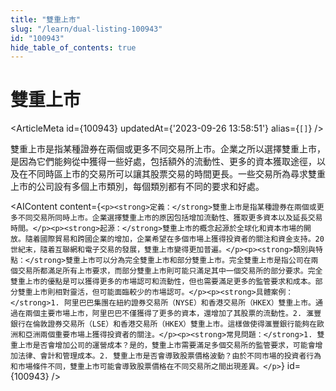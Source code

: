 ```yaml
---
title: "雙重上市"
slug: "/learn/dual-listing-100943"
id: "100943"
hide_table_of_contents: true
---
```



# 雙重上市

<ArticleMeta id={100943} updatedAt={'2023-09-26 13:58:51'} alias={`[]`} />
<div className='border-solid border-b border-t-0 my-4 border-[var(--ifm-color-gray-300)]' />

雙重上市是指某種證券在兩個或更多不同交易所上市。企業之所以選擇雙重上市，是因為它們能夠從中獲得一些好處，包括額外的流動性、更多的資本獲取途徑，以及在不同時區上市的交易所可以讓其股票交易的時間更長。一些交易所為尋求雙重上市的公司設有多個上市類別，每個類別都有不同的要求和好處。

<AIContent content={`<p><strong>定義：</strong>雙重上市是指某種證券在兩個或更多不同交易所同時上市。企業選擇雙重上市的原因包括增加流動性、獲取更多資本以及延長交易時間。</p><p><strong>起源：</strong>雙重上市的概念起源於全球化和資本市場的開放。隨着國際貿易和跨國企業的增加，企業希望在多個市場上獲得投資者的關注和資金支持。20 世紀末，隨着互聯網和電子交易的發展，雙重上市變得更加普遍。</p><p><strong>類別與特點：</strong>雙重上市可以分為完全雙重上市和部分雙重上市。完全雙重上市是指公司在兩個交易所都滿足所有上市要求，而部分雙重上市則可能只滿足其中一個交易所的部分要求。完全雙重上市的優點是可以獲得更多的市場認可和流動性，但也需要滿足更多的監管要求和成本。部分雙重上市則相對靈活，但可能面臨較少的市場認可。</p><p><strong>具體案例：</strong>1. 阿里巴巴集團在紐約證券交易所（NYSE）和香港交易所（HKEX）雙重上市。通過在兩個主要市場上市，阿里巴巴不僅獲得了更多的資本，還增加了其股票的流動性。2. 滙豐銀行在倫敦證券交易所（LSE）和香港交易所（HKEX）雙重上市。這樣做使得滙豐銀行能夠在歐洲和亞洲兩個重要市場上獲得投資者的關注。</p><p><strong>常見問題：</strong>1. 雙重上市是否會增加公司的運營成本？是的，雙重上市需要滿足多個交易所的監管要求，可能會增加法律、會計和管理成本。2. 雙重上市是否會導致股票價格波動？由於不同市場的投資者行為和市場條件不同，雙重上市可能會導致股票價格在不同交易所之間出現差異。</p>`} id={100943} />
